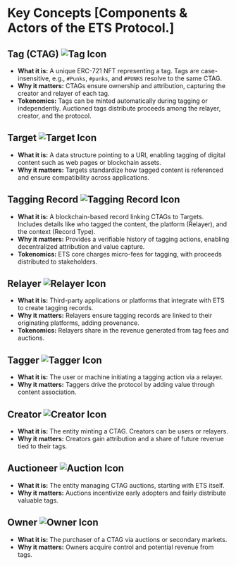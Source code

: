 <style>
  {`
    .vocs_H2 img,
    .vocs_H2 .vocs_Anchor {
      display: inline-block;
      vertical-align: middle;
    }
  `}
</style>

# Key Concepts [Components & Actors of the ETS Protocol.]

## Tag (CTAG) ![Tag Icon](/icons/tag.svg)

- **What it is:** A unique ERC-721 NFT representing a tag. Tags are case-insensitive, e.g., `#Punks`, `#punks`, and `#PUNKS` resolve to the same CTAG.
- **Why it matters:** CTAGs ensure ownership and attribution, capturing the creator and relayer of each tag.
- **Tokenomics:** Tags can be minted automatically during tagging or independently. Auctioned tags distribute proceeds among the relayer, creator, and the protocol.

## Target ![Target Icon](/icons/target.svg)

- **What it is:** A data structure pointing to a URI, enabling tagging of digital content such as web pages or blockchain assets.
- **Why it matters:** Targets standardize how tagged content is referenced and ensure compatibility across applications.

## Tagging Record ![Tagging Record Icon](/icons/tagging-record.svg)

- **What it is:** A blockchain-based record linking CTAGs to Targets. Includes details like who tagged the content, the platform (Relayer), and the context (Record Type).
- **Why it matters:** Provides a verifiable history of tagging actions, enabling decentralized attribution and value capture.
- **Tokenomics:** ETS core charges micro-fees for tagging, with proceeds distributed to stakeholders.

## Relayer ![Relayer Icon](/icons/relayer.svg)

- **What it is:** Third-party applications or platforms that integrate with ETS to create tagging records.
- **Why it matters:** Relayers ensure tagging records are linked to their originating platforms, adding provenance.
- **Tokenomics:** Relayers share in the revenue generated from tag fees and auctions.

## Tagger ![Tagger Icon](/icons/users.svg)

- **What it is:** The user or machine initiating a tagging action via a relayer.
- **Why it matters:** Taggers drive the protocol by adding value through content association.

## Creator ![Creator Icon](/icons/users.svg)

- **What it is:** The entity minting a CTAG. Creators can be users or relayers.
- **Why it matters:** Creators gain attribution and a share of future revenue tied to their tags.

## Auctioneer ![Auction Icon](/icons/auction.svg)

- **What it is:** The entity managing CTAG auctions, starting with ETS itself.
- **Why it matters:** Auctions incentivize early adopters and fairly distribute valuable tags.

## Owner ![Owner Icon](/icons/users.svg)

- **What it is:** The purchaser of a CTAG via auctions or secondary markets.
- **Why it matters:** Owners acquire control and potential revenue from tags.

